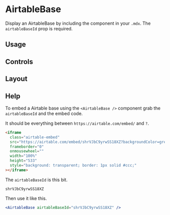 

<Meta title="Components/Airtable/AirtableBase" component={AirtableBase} />

# AirtableBase

Display an AirtableBase by including the component in your `.mdx`. The `airtableBaseId` prop is required.

<ArgsTable of={AirtableBase} />

## Usage

<Canvas>
  <Story name="usage">
    <AirtableBase airtableBaseId="shrVJbC9yrwSS18XZ" />
  </Story>
</Canvas>

## Controls

<Canvas>
  <Story name="controls">
    <AirtableBase airtableBaseId="shrVJbC9yrwSS18XZ" viewControls="off" />
  </Story>
</Canvas>

## Layout

<Canvas>
  <Story name="layout">
    <AirtableBase airtableBaseId="shrVJbC9yrwSS18XZ" layout="card" />
  </Story>
</Canvas>

## Help

<Story name="help" />

To embed a Airtable base using the `<AirtableBase />` component grab the `airtableBaseId` and the embed code.

It should be everything between `https://airtable.com/embed/` and `?`.

```html
<iframe
  class="airtable-embed"
  src="https://airtable.com/embed/shrVJbC9yrwSS18XZ?backgroundColor=green&layout=card&viewControls=on"
  frameborder="0"
  onmousewheel=""
  width="100%"
  height="533"
  style="background: transparent; border: 1px solid #ccc;"
></iframe>
```

The `airtableBaseId` is this bit.

```
shrVJbC9yrwSS18XZ
```

Then use it like this.

```jsx
<AirtableBase airtableBaseId="shrVJbC9yrwSS18XZ" />
```
